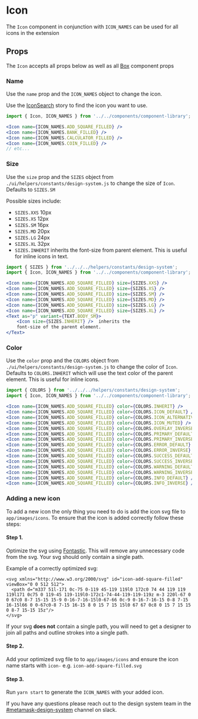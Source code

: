 

# Icon

The `Icon` component in conjunction with `ICON_NAMES` can be used for all icons in the extension

<Canvas>
  <Story id="ui-components-component-library-icon-icon-stories-js--default-story" />
</Canvas>

## Props

The `Icon` accepts all props below as well as all [Box](/docs/ui-components-ui-box-box-stories-js--default-story#props) component props

<ArgsTable of={Icon} />

### Name

Use the `name` prop and the `ICON_NAMES` object to change the icon.

Use the [IconSearch](/story/ui-components-component-library-icon-icon-stories-js--default-story) story to find the icon you want to use.

<Canvas>
  <Story id="ui-components-component-library-icon-icon-stories-js--name" />
</Canvas>

```jsx
import { Icon, ICON_NAMES } from '../../components/component-library';

<Icon name={ICON_NAMES.ADD_SQUARE_FILLED} />
<Icon name={ICON_NAMES.BANK_FILLED} />
<Icon name={ICON_NAMES.CALCULATOR_FILLED} />
<Icon name={ICON_NAMES.COIN_FILLED} />
// etc...
```

### Size

Use the `size` prop and the `SIZES` object from `./ui/helpers/constants/design-system.js` to change the size of `Icon`. Defaults to `SIZES.SM`

Possible sizes include:

- `SIZES.XXS` 10px
- `SIZES.XS` 12px
- `SIZES.SM` 16px
- `SIZES.MD` 20px
- `SIZES.LG` 24px
- `SIZES.XL` 32px
- `SIZES.INHERIT` inherits the font-size from parent element. This is useful for inline icons in text.

<Canvas>
  <Story id="ui-components-component-library-icon-icon-stories-js--size" />
</Canvas>

```jsx
import { SIZES } from '../../../helpers/constants/design-system';
import { Icon, ICON_NAMES } from '../../components/component-library';

<Icon name={ICON_NAMES.ADD_SQUARE_FILLED} size={SIZES.XXS} />
<Icon name={ICON_NAMES.ADD_SQUARE_FILLED} size={SIZES.XS} />
<Icon name={ICON_NAMES.ADD_SQUARE_FILLED} size={SIZES.SM} />
<Icon name={ICON_NAMES.ADD_SQUARE_FILLED} size={SIZES.MD} />
<Icon name={ICON_NAMES.ADD_SQUARE_FILLED} size={SIZES.LG} />
<Icon name={ICON_NAMES.ADD_SQUARE_FILLED} size={SIZES.XL} />
<Text as="p" variant={TEXT.BODY_SM}>
    <Icon size={SIZES.INHERIT} />  inherits the
    font-size of the parent element.
</Text>
```

### Color

Use the `color` prop and the `COLORS` object from `./ui/helpers/constants/design-system.js` to change the color of `Icon`. Defaults to `COLORS.INHERIT` which will use the text color of the parent element. This is useful for inline icons.

<Canvas>
  <Story id="ui-components-component-library-icon-icon-stories-js--color" />
</Canvas>

```jsx
import { COLORS } from '../../../helpers/constants/design-system';
import { Icon, ICON_NAMES } from '../../components/component-library';

<Icon name={ICON_NAMES.ADD_SQUARE_FILLED} color={COLORS.INHERIT} />
<Icon name={ICON_NAMES.ADD_SQUARE_FILLED} color={COLORS.ICON_DEFAULT} />
<Icon name={ICON_NAMES.ADD_SQUARE_FILLED} color={COLORS.ICON_ALTERNATIVE} />
<Icon name={ICON_NAMES.ADD_SQUARE_FILLED} color={COLORS.ICON_MUTED} />
<Icon name={ICON_NAMES.ADD_SQUARE_FILLED} color={COLORS.OVERLAY_INVERSE} />
<Icon name={ICON_NAMES.ADD_SQUARE_FILLED} color={COLORS.PRIMARY_DEFAULT} />
<Icon name={ICON_NAMES.ADD_SQUARE_FILLED} color={COLORS.PRIMARY_INVERSE} />
<Icon name={ICON_NAMES.ADD_SQUARE_FILLED} color={COLORS.ERROR_DEFAULT} />
<Icon name={ICON_NAMES.ADD_SQUARE_FILLED} color={COLORS.ERROR_INVERSE} />
<Icon name={ICON_NAMES.ADD_SQUARE_FILLED} color={COLORS.SUCCESS_DEFAULT} />
<Icon name={ICON_NAMES.ADD_SQUARE_FILLED} color={COLORS.SUCCESS_INVERSE} />
<Icon name={ICON_NAMES.ADD_SQUARE_FILLED} color={COLORS.WARNING_DEFAULT} />
<Icon name={ICON_NAMES.ADD_SQUARE_FILLED} color={COLORS.WARNING_INVERSE} />
<Icon name={ICON_NAMES.ADD_SQUARE_FILLED} color={COLORS.INFO_DEFAULT} />
<Icon name={ICON_NAMES.ADD_SQUARE_FILLED} color={COLORS.INFO_INVERSE} />
```

### Adding a new icon

To add a new icon the only thing you need to do is add the icon svg file to `app/images/icons`. To ensure that the icon is added correctly follow these steps:

#### Step 1.

Optimize the svg using [Fontastic](https://fontastic.me/). This will remove any unnecessary code from the svg. Your svg should only contain a single path.

Example of a correctly optimized svg:

```
<svg xmlns="http://www.w3.org/2000/svg" id="icon-add-square-filled" viewBox="0 0 512 512">
  <path d="m337 51l-171 0c-75 0-119 45-119 119l0 172c0 74 44 119 119 119l171 0c75 0 119-45 119-119l0-172c1-74-44-119-119-119z m-3 220l-67 0 0 67c0 8-7 15-15 15-9 0-16-7-16-15l0-67-66 0c-9 0-16-7-16-15 0-8 7-15 16-15l66 0 0-67c0-8 7-15 16-15 8 0 15 7 15 15l0 67 67 0c8 0 15 7 15 15 0 8-7 15-15 15z"/>
</svg>
```

If your svg **does not** contain a single path, you will need to get a designer to join all paths and outline strokes into a single path.

#### Step 2.

Add your optimized svg file to to `app/images/icons` and ensure the icon name starts with `icon-` e.g. `icon-add-square-filled.svg`

#### Step 3.

Run `yarn start` to generate the `ICON_NAMES` with your added icon.

If you have any questions please reach out to the design system team in the [#metamask-design-system](https://consensys.slack.com/archives/C0354T27M5M) channel on slack.
